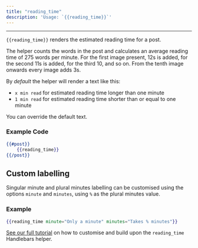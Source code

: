 ```yaml
---
title: "reading_time"
description: 'Usage: `{{reading_time}}`'
---
```


***


`{{reading_time}}` renders the estimated reading time for a post.

The helper counts the words in the post and calculates an average reading time of 275 words per minute. For the first image present, 12s is added, for the second 11s is added, for the third 10, and so on. From the tenth image onwards every image adds 3s.

By *default* the helper will render a text like this:

* `x min read` for estimated reading time longer than one minute
* `1 min read` for estimated reading time shorter than or equal to one minute

You can override the default text.

### Example Code

```handlebars
{{#post}}
    {{reading_time}}
{{/post}}
```

## Custom labelling

Singular minute and plural minutes labelling can be customised using the options `minute` and `minutes`, using `%` as the plural minutes value.

### Example

```handlebars
{{reading_time minute="Only a minute" minutes="Takes % minutes"}}
```

[See our full tutorial](https://ghost.org/tutorials/reading-time/) on how to customise and build upon the `reading_time` Handlebars helper.